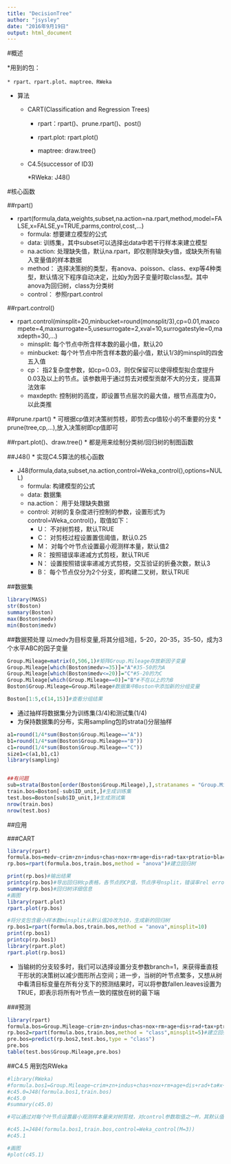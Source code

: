```yaml
---
title: "DecisionTree"
author: "jsysley"
date: "2016年9月19日"
output: html_document
---
```


#概述

*用到的包：

    * rpart、rpart.plot、maptree、RWeka

* 算法

    * CART(Classification and Regression Trees)
    
        * rpart：rpart()、prune.rpart()、post()
        
        * rpart.plot: rpart.plot()
        
        * maptree: draw.tree()
        
    * C4.5(successor of ID3)
        
        *RWeka: J48()
        
#核心函数

##rpart()

* rpart(formula,data,weights,subset,na.action=na.rpart,method,model=FALSE,x=FALSE,y=TRUE,parms,control,cost,...)
    * formula: 想要建立模型的公式
    * data: 训练集，其中subset可以选择出data中若干行样本来建立模型
    * na.action: 处理缺失值，默认na.rpart，即仅剔除缺失y值，或缺失所有输入变量值的样本数据
    * method： 选择决策树的类型，有anova、poisson、class、exp等4种类型，默认情况下程序自动决定，比如y为因子变量时取class型。其中anova为回归树，class为分类树
    * control： 参照rpart.control

##rpart.control()

* rpart.control(minsplit=20,minbucket=round(monsplit/3),cp=0.01,maxcompete=4,maxsurrogate=5,usesurrogate=2,xval=10,surrogatestyle=0,maxdepth=30,...)
    * minsplit: 每个节点中所含样本数的最小值，默认20
    * minbucket: 每个叶节点中所含样本数的最小值，默认1/3的minsplit的四舍五入值
    * cp： 指2复杂度参数，如cp=0.03，则仅保留可以使得模型拟合度提升0.03及以上的节点。该参数用于通过剪去对模型贡献不大的分支，提高算法效率
    * maxdepth: 控制树的高度，即设置节点层次的最大值，根节点高度为0，以此类推
    
    
##prune.rpart()
* 可根据cp值对决策树剪枝，即剪去cp值较小的不重要的分支
* prune(tree,cp,...),放入决策树即cp值即可

##rpart.plot()、draw.tree()
* 都是用来绘制分类树/回归树的制图函数

##J48()
* 实现C4.5算法的核心函数

* J48(formula,data,subset,na.action,control=Weka_control(),options=NULL)
    * formula: 构建模型的公式
    * data: 数据集
    * na.action： 用于处理缺失数据
    * control: 对树的复杂度进行控制的参数，设置形式为control=Weka_control()，取值如下：
        * U： 不对树剪枝，默认TRUE
        * C： 对剪枝过程设置置信阈值，默认0.25
        * M： 对每个叶节点设置最小观测样本量，默认值2
        * R： 按照错误率递减方式剪枝，默认TRUE
        * N： 设置按照错误率递减方式剪枝，交互验证的折叠次数，默认3
        * B： 每个节点仅分为2个分支，即构建二叉树，默认TRUE
        

##数据集
```r
library(MASS)
str(Boston)
summary(Boston)
max(Boston$medv)
min(Boston$medv)
```

##数据预处理
以medv为目标变量,将其分组3组，5-20，20-35，35-50，成为3个水平ABC的因子变量
```r
Group.Mileage=matrix(0,506,1)#矩阵Group.Mileage存放新因子变量
Group.Mileage[which(Boston$medv>=35)]="A"#35-50的为A
Group.Mileage[which(Boston$medv<=20)]="C"#5-20的为C
Group.Mileage[which(Group.Mileage==0)]="B"#不在以上的为B
Boston$Group.Mileage=Group.Mileage#数据集中Boston中添加新的分组变量

Boston[1:5,c(14,15)]#查看分组结果
```

* 通过抽样将数据集分为训练集(3/4)和测试集(1/4)
* 为保持数据集的分布，实用sampling包的strata()分层抽样
```r
a1=round(1/4*sum(Boston$Group.Mileage=="A"))
b1=round(1/4*sum(Boston$Group.Mileage=="B"))
c1=round(1/4*sum(Boston$Group.Mileage=="C"))
size1=c(a1,b1,c1)
library(sampling)


##有问题
sub=strata(Boston[order(Boston$Group.Mileage),],stratanames = "Group.Mileage",size = size1,method = "srswor")#使用strata()函数对数据集分层抽样
train.bos=Boston[-sub$ID_unit,]#生成训练集
test.bos=Boston[sub$ID_unit,]#生成测试集
nrow(train.bos)
nrow(test.bos)

```


##应用

###CART

```r
library(rpart)
formula.bos=medv~crim+zn+indus+chas+nox+rm+age+dis+rad+tax+ptratio+black+lstat#设定模型公式
rp.bos=rpart(formula.bos,train.bos,method = "anova")#建立回归树

print(rp.bos)#输出结果
printcp(rp.bos)#导出回归树cp表格，各节点的CP值，节点序号nsplit，错误率rel error，交互验证错误率xerror等被列出
summary(rp.bos)#回归树详细信息
#画图
library(rpart.plot)
rpart.plot(rp.bos)

#将分支包含最小样本数minsplit从默认值20改为10，生成新的回归树
rp.bos1=rpart(formula.bos,train.bos,method = "anova",minsplit=10)
print(rp.bos1)
printcp(rp.bos1)
library(rpart.plot)
rpart.plot(rp.bos1)

```

* 当输树的分支较多时，我们可以选择设置分支参数branch=1，来获得垂直枝干形状的决策树以减少图形所占空间；进一步，当树的叶节点繁多，又想从树中看清目标变量在所有分支下的预测结果时，可以将参数fallen.leaves设置为TRUE，即表示将所有叶节点一致的摆放在树的最下端

###预测


```r
library(rpart)
formula.bos=Group.Mileage~crim+zn+indus+chas+nox+rm+age+dis+rad+tax+ptratio+black+lstat#设定模型公式
rp.bos2=rpart(formula.bos,train.bos,method = "class",minsplit=5)#建立回归树
pre.bos=predict(rp.bos2,test.bos,type = "class")
pre.bos
table(test.bos$Group.Mileage,pre.bos)
```

##C4.5
用到包RWeka

```r
#library(RWeka)
#formula.bos1=Group.Mileage~crim+zn+indus+chas+nox+rm+age+dis+rad+ta#x+ptratio+black+lstat#设定模型公式
#c45.0=J48(formula.bos1,train.bos)
#c45.0
#summary(c45.0)

#可以通过对每个叶节点设置最小观测样本量来对树剪枝，对control参数取值之一M，其默认值为2，现取值为3来剪去若干所含样本量较小的分支

#c45.1=J484(formula.bos1,train.bos,control=Weka_control(M=3))
#c45.1

#画图
#plot(c45.1)
```

